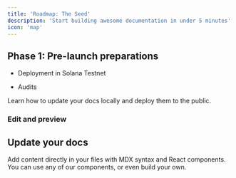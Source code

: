 ```yaml
---
title: 'Roadmap: The Seed'
description: 'Start building awesome documentation in under 5 minutes'
icon: 'map'
---
```


## Phase 1: Pre-launch preparations

* Deployment in Solana Testnet

* Audits

Learn how to update your docs locally and deploy them to the public.

### Edit and preview

## Update your docs

Add content directly in your files with MDX syntax and React components. You can use any of our components, or even build your own.
